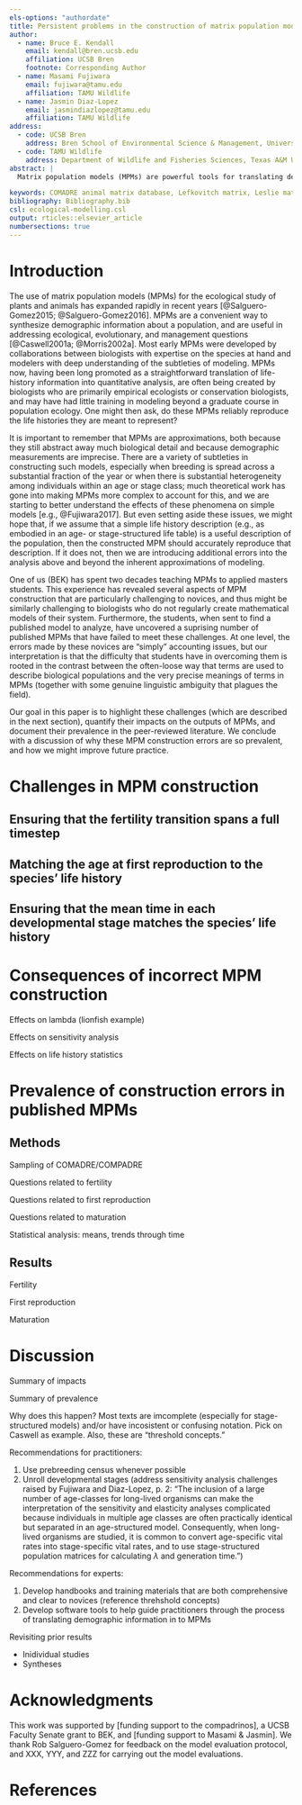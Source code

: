 ```yaml
---
els-options: "authordate"
title: Persistent problems in the construction of matrix population models
author:
  - name: Bruce E. Kendall
    email: kendall@bren.ucsb.edu
    affiliation: UCSB Bren
    footnote: Corresponding Author
  - name: Masami Fujiwara
    email: fujiwara@tamu.edu
    affiliation: TAMU Wildlife
  - name: Jasmin Diaz-Lopez
    email: jasmindiazlopez@tamu.edu
    affiliation: TAMU Wildlife
address:
  - code: UCSB Bren
    address: Bren School of Environmental Science & Management, University of California Santa Barbara, Santa Barbara, CA 93106-5131, USA
  - code: TAMU Wildlife
    address: Department of Wildlife and Fisheries Sciences, Texas A&M University, College Station, TX 77843-2258, USA
abstract: |
  Matrix population models (MPMs) are powerful tools for translating demographic and life history information into a form that can be used to address a wide range of research topics, such as projecting population dynamics, evaluating stressor impacts on populations, and studying life history evolution. However, the reliability of such studies depends on the MPM being constructed in a way that accurately reflects the species’ life history. We highlight three errors commonly encountered in published MPMs: (1) failing to include survival as well as fertility in the reproduction term; (2) introducing a one-year delay in age at first reproduction; and (3) incorrectly calculating the growth transition rate out of a stage with a mean development time greater than the model time step. We review the sources of such errors and provide new analyses revealing the impact of such errors on model predictions. These MPM construction issues are treated extensively in textbooks, so their existence in current literature is surprising. To quantify the prevalence of such errors we examined and scored the original publications underlying the models in the COMADRE Animal Matrix Database. The first two errors were found in 41% and 42%, respectively, of the published studies; all were in models that used a “post-breeding census” representation of the life cycle graph (in which newborns [eggs, neonates, fledglings, etc.] are explicitly included). Of the studies where stages may last longer than one time step, 25% constructed the growth rate using inappropriate formulas, and 37% used methods that were either undescribed or would generate the correct development time only if the population remained at the observed within-stage age structure. These results suggest that further efforts may be required to educate biologists on the construction of MPMs, perhaps in concert with the development of new software tools. Furthermore, the conclusions of many studies that are based on MPMs may need to be re-examined, and synthetic studies using the COMADRE Database need to be undertaken with caution.

keywords: COMADRE animal matrix database, Lefkovitch matrix, Leslie matrix, Matrix population models
bibliography: Bibliography.bib
csl: ecological-modelling.csl
output: rticles::elsevier_article
numbersections: true
---
```


# Introduction 
The use of matrix population models (MPMs) for the ecological study of plants and animals has expanded rapidly in recent years [@Salguero-Gomez2015; @Salguero-Gomez2016]. MPMs are a convenient way to synthesize demographic information about a population, and are useful in addressing ecological, evolutionary, and management questions [@Caswell2001a; @Morris2002a]. Most early MPMs were developed by collaborations between biologists with expertise on the species at hand and modelers with deep understanding of the subtleties of modeling. MPMs now, having been long promoted as a straightforward translation of life-history information into quantitative analysis, are often being created by biologists who are primarily empirical ecologists or conservation biologists, and may have had little training in modeling beyond a graduate course in population ecology. One might then ask, do these MPMs reliably reproduce the life histories they are meant to represent? 

It is important to remember that MPMs are approximations, both because they still abstract away much biological detail and because demographic measurements are imprecise. There are a variety of subtleties in constructing such models, especially when breeding is spread across a substantial fraction of the year or when there is substantial heterogeneity among individuals within an age or stage class; much theoretical work has gone into making MPMs more complex to account for this, and we are starting to better understand the effects of these phenomena on simple models [e.g., @Fujiwara2017]. But even setting aside these issues, we might hope that, if we assume that a simple life history description (e.g., as embodied in an age- or stage-structured life table) is a useful description of the population, then the constructed MPM should accurately reproduce that description. If it does not, then we are introducing additional errors into the analysis above and beyond the inherent approximations of modeling.

One of us (BEK) has spent two decades teaching MPMs to applied masters students. This experience has revealed several aspects of MPM construction that are particularly challenging to novices, and thus might be similarly challenging to biologists who do not regularly create mathematical models of their system. Furthermore, the students, when sent to find a published model to analyze, have uncovered a suprising number of published MPMs that have failed to meet these challenges. At one level, the errors made by these novices are "simply" accounting issues, but our interpretation is that the difficulty that students have in overcoming them is rooted in the contrast between the often-loose way that terms are used to describe biological populations and the very precise meanings of terms in MPMs (together with some genuine linguistic ambiguity that plagues the field).

Our goal in this paper is to highlight these challenges (which are described in the next section), quantify their impacts on the outputs of MPMs, and document their prevalence in the peer-reviewed literature. We conclude with a discussion of why these MPM construction errors are so prevalent, and how we might improve future practice.

# Challenges in MPM construction
## Ensuring that the fertility transition spans a full timestep


## Matching the age at first reproduction to the species' life history

## Ensuring that the mean time in each developmental stage matches the species' life history

# Consequences of incorrect MPM construction
Effects on lambda (lionfish example)

Effects on sensitivity analysis

Effects on life history statistics

# Prevalence of construction errors in published MPMs
## Methods
Sampling of COMADRE/COMPADRE

Questions related to fertility

Questions related to first reproduction

Questions related to maturation

Statistical analysis: means, trends through time

## Results
Fertility

First reproduction

Maturation

# Discussion
Summary of impacts

Summary of prevalence

Why does this happen? Most texts are imcomplete (especially for stage-structured models) and/or have incosistent or confusing notation. Pick on Caswell as example. Also, these are "threshold concepts."

Recommendations for practitioners:  

1. Use prebreeding census whenever possible
2. Unroll developmental stages (address sensitivity analysis challenges raised by Fujiwara and Diaz-Lopez, p. 2: "The inclusion of a large number of age-classes for long-lived organisms can make the interpretation of the sensitivity and elasticity analyses complicated because individuals in multiple age classes are often practically identical but separated in an age-structured model. Consequently, when long-lived organisms are studied, it is common to convert age-specific vital rates into stage-specific vital rates, and to use stage-structured population matrices for calculating $\lambda$ and generation time.")

Recommendations for experts:

1. Develop handbooks and training materials that are both comprehensive and clear to novices (reference threhshold concepts)
2. Develop software tools to help guide practitioners through the process of translating demographic information in to MPMs

Revisiting prior results

- Inidividual studies
- Syntheses

# Acknowledgments {.unnumbered}
This work was supported by [funding support to the compadrinos], a UCSB Faculty Senate grant to BEK, and [funding support to Masami & Jasmin]. We thank Rob Salguero-Gomez for feedback on the model evaluation protocol, and XXX, YYY, and ZZZ for carrying out the model evaluations.

# References {#references .unnumbered}

